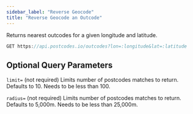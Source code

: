 ```yaml
---
sidebar_label: "Reverse Geocode"
title: "Reverse Geocode an Outcode"
---
```


Returns nearest outcodes for a given longitude and latitude.

```javascript
GET https://api.postcodes.io/outcodes?lon=:longitude&lat=:latitude
```

## Optional Query Parameters

`limit=` (not required) Limits number of postcodes matches to return. Defaults to 10. Needs to be less than 100.

`radius=` (not required) Limits number of postcodes matches to return. Defaults to 5,000m. Needs to be less than 25,000m.
